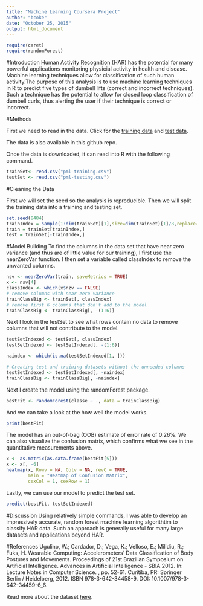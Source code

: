 ```yaml
---
title: "Machine Learning Coursera Project"
author: "bcoke"
date: "October 25, 2015"
output: html_document
---
```



```r
require(caret)
require(randomForest)
```

#Introduction
Human Activity Recognition (HAR) has the potential for many powerful applications monitoring physicial activity in health and disease. Machine learning techniques allow for classification of such human activity.The purpose of this analysis is to use machine learning techniques in R to predict five types of dumbell lifts (correct and incorrect techniques). Such a technique has the potential to allow for closed loop classification of dumbell curls, thus alerting the user if their technique is correct or incorrect. 

#Methods

First we need to read in the data. Click for the [training data](https://d396qusza40orc.cloudfront.net/predmachlearn/pml-training.csv) and [test data](ttps://d396qusza40orc.cloudfront.net/predmachlearn/pml-testing.csv).

The data is also available in this github repo.

Once the data is downloaded, it can read into R with the following command.
```r
trainSet<- read.csv("pml-training.csv")
testSet <- read.csv("pml-testing.csv")
```

#Cleaning the Data

First we will set the seed so the analysis is reproducible. Then we will split the training data into a training and testing set.
```r
set.seed(8484)
trainIndex = sample(1:dim(trainSet)[1],size=dim(trainSet)[1]/8,replace=F)
train = trainSet[trainIndex,]
test = trainSet[-trainIndex,]
```

#Model Building
To find the columns in the data set that have near zero variance (and thus are of little value for our training), I first use the nearZeroVar function. I then set a variable called classIndex to remove the unwanted columns.

```r
nsv <- nearZeroVar(train, saveMetrics = TRUE)
x <- nsv[4]
classIndex <- which(x$nzv == FALSE)
# remove columns with near zero variance
trainClassBig <- trainSet[, classIndex]
# remove first 6 columns that don't add to the model
trainClassBig <- trainClassBig[, -(1:6)]
```

Next I look in the testSet to see what rows contain no data to remove columns that will not contribute to the model.

```r
testSetIndexed <- testSet[, classIndex]
testSetIndexed <- testSetIndexed[, -(1:6)]

naindex <- which(is.na(testSetIndexed[1, ]))

# Creating test and training datasets without the unneeded columns
testSetIndexed <- testSetIndexed[, -naindex]
trainClassBig <- trainClassBig[, -naindex]
```


Next I create the model using the randomForest package.

```r
bestFit <- randomForest(classe ~ ., data = trainClassBig)
```

And we can take a look at the how well the model works.
```r
print(bestFit)
```

The model has an out-of-bag (OOB) estimate of error rate of 0.26%. We can also visualize the confusion matrix, which confirms what we see in the quantitative measurements above.

```r
x <- as.matrix(as.data.frame(bestFit[5]))
x <- x[, -6]
heatmap(x, Rowv = NA, Colv = NA, revC = TRUE,
        main = "Heatmap of Confusion Matrix",
        cexCol = 1, cexRow = 1)
```

Lastly, we can use our model to predict the test set.

```r
predict(bestFit, testSetIndexed)
```


#Discussion
Using relatively simple commands, I was able to develop an impressively accurate, random forest machine learning algorithtim to classify HAR data. Such an approach is generally useful for many large datasets and applications beyond HAR.


#References
Ugulino, W.; Cardador, D.; Vega, K.; Velloso, E.; Milidiu, R.; Fuks, H. Wearable Computing: Accelerometers' Data Classification of Body Postures and Movements. Proceedings of 21st Brazilian Symposium on Artificial Intelligence. Advances in Artificial Intelligence - SBIA 2012. In: Lecture Notes in Computer Science. , pp. 52-61. Curitiba, PR: Springer Berlin / Heidelberg, 2012. ISBN 978-3-642-34458-9. DOI: 10.1007/978-3-642-34459-6_6. 

Read more about the dataset [here](http://groupware.les.inf.puc-rio.br/har).

